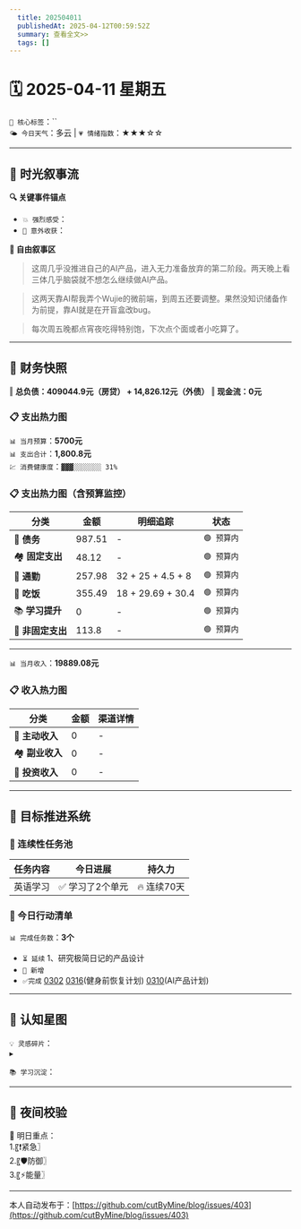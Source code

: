```yaml
---
  title: 202504011
  publishedAt: 2025-04-12T00:59:52Z
  summary: 查看全文>>
  tags: []
---
```


# 🗓️ 2025-04-11 星期五
`🔑 核心标签`：``  
`🌤️ 今日天气`：多云 | `💗 情绪指数`：★★★☆☆  

---


## 🌊 **时光叙事流**
**🔍 关键事件锚点**  
- `💥 强烈感受`：            
- `🎉 意外收获`：      

**📖 自由叙事区**  
> 这周几乎没推进自己的AI产品，进入无力准备放弃的第二阶段。两天晚上看三体几乎脑袋就不想怎么继续做AI产品。

> 这两天靠AI帮我弄个Wujie的微前端，到周五还要调整。果然没知识储备作为前提，靠AI就是在开盲盒改bug。

> 每次周五晚都点宵夜吃得特别饱，下次点个面或者小吃算了。

---

## 💸 **财务快照**
‖ **总负债：409044.9元（房贷） + 14,826.12元（外债）**
‖ **现金流：0元**

### 📋 支出热力图

`📊 当月预算`：**5700元**  
`📊 支出合计`：**1,800.8元**  
`💹 消费健康度`：`▓▓▓░░░░░░░ 31%`  
### 📋 支出热力图（含预算监控）
| 分类         | 金额    | 明细追踪                  | 状态           |
|--------------|---------|---------------------------|----------------|
| 🏦 **债务**    | 987.51   | -    | `🟢 预算内`   |
| 🏘️ **固定支出** | 48.12     |  -   | `🟢 预算内`     |
| 🚌 **通勤**     | 257.98      | 32 + 25 + 4.5 + 8      | `🟢 预算内`     |
| 🍜 **吃饭**     |  355.49   | 18 + 29.69 + 30.4 | `🟢 预算内`   |
| 📚 **学习提升** | 0      | -       | `🟢 预算内`     |
| 🎲 **非固定支出** | 113.8     | -     | `🟢 预算内`  |
---

`📊 当月收入`：**19889.08元**  

### 📋 收入热力图
| 分类         | 金额    | 渠道详情             |
|--------------|---------|-------------------------|
| 🏦 **主动收入**  | 0                | -        |
| 🏘️ **副业收入**  | 0                | -        |
| 🚌 **投资收入**  | 0                | -        |



---

## 🎯 **目标推进系统**

### 🔄 连续性任务池
| 任务内容                | 今日进展          | 持久力     |
|-------------------------|-------------------|------------|
| 英语学习         | ✅ 学习了2个单元 | 🔥 连续70天  |



### 📌 今日行动清单

`📊 完成任务数`：**3个**  
- `⏳ 延续` 1、研究极简日记的产品设计             
- `🚩 新增`   
- `✅完成` [0302](note://WEB9685e40ae7a6464db1196641a1ffd0ee)   [0316](note://WEBc1fcc89ec3e741538b703e8017b38c9f)(健身前恢复计划)  [0310](note://WEBfc89f9187c014fbe9fab88e2d09b4bde)(AI产品计划)


---

## 🌌 **认知星图**
`💡 灵感碎片`：  
▸ 


`📚 学习沉淀`：  
> 

---

## 🌃 夜间校验

🚀 明日重点：  
1.〖❗紧急〗  
2.〖🛡️防御〗  
3.〖⚡能量〗

---
本人自动发布于：[https://github.com/cutByMine/blog/issues/403](https://github.com/cutByMine/blog/issues/403)
